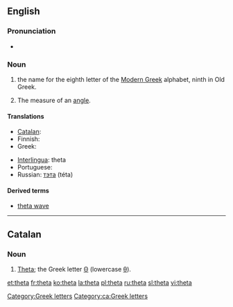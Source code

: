 {{letter_disp2|eta| [[image:Greek_uc_theta.png|39px]][[image:Greek_lc_theta.png|26px]] |iota|θήτα|Θ|θ}}
==English==

===Pronunciation===
* {{audio|en-us-theta.ogg|Audio (US)}}

===Noun===
{{en-noun}}

# the name for the eighth letter οf the [[Modern Greek]] alphabet, ninth in Old Greek.
# {{mathematics}} The measure of an [[angle]].

====Translations====
{{trans-top|Greek letter}}
* [[Catalan]]: {{t-|ca|theta|f}}
* Finnish: {{t+|fi|theeta}}
* Greek: {{t+|el|θήτα|n|sc=Grek}}
{{trans-mid}}
* [[Interlingua]]: theta
* Portuguese: {{t+|pt|teta|m}}
* Russian: [[тэта]] (téta) {{f}}
{{trans-bottom}}

====Derived terms====
* [[theta wave]]

[[Category:Greek letters]]

----

==Catalan==

===Noun===
{{ca-noun|f|pl=thetes}}

# [[theta#English|Theta]]; the Greek letter [[Θ]] (lowercase [[θ]]).

[[Category:ca:Greek letters]]

[[et:theta]]
[[fr:theta]]
[[ko:theta]]
[[la:theta]]
[[pl:theta]]
[[ru:theta]]
[[sl:theta]]
[[vi:theta]]